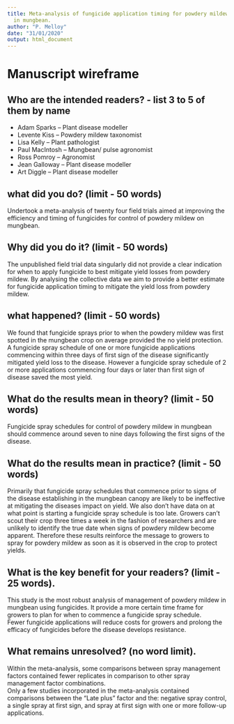```yaml
---
title: Meta-analysis of fungicide application timing for powdery mildew management
  in mungbean.
author: "P. Melloy"
date: "31/01/2020"
output: html_document
---
```


# Manuscript wireframe  

## Who are the intended readers? - list 3 to 5 of them by name  
   * Adam Sparks – Plant disease modeller  
   * Levente Kiss – Powdery mildew taxonomist  
   * Lisa Kelly – Plant pathologist  
   * Paul MacIntosh – Mungbean/ pulse agronomist  
   * Ross Pomroy – Agronomist  
   * Jean Galloway – Plant disease modeller  
   * Art Diggle – Plant disease modeller  

## what did you do? (limit - 50 words)
Undertook a meta-analysis of twenty four field trials aimed at improving the efficiency and timing of fungicides for control of powdery mildew on mungbean.  

## Why did you do it? (limit - 50 words)  
The unpublished field trial data singularly did not provide a clear indication for when to apply fungicide to best mitigate yield losses from powdery mildew. By analysing the collective data we aim to provide a better estimate for fungicide application timing to mitigate the yield loss from powdery mildew.  

## what happened? (limit - 50 words)  
We found that fungicide sprays prior to when the powdery mildew was first spotted in the mungbean crop on average provided the no yield protection. A fungicide spray schedule of one or more fungicide applications commencing within three days of first sign of the disease significantly mitigated yield loss to the disease. However a fungicide spray schedule of 2 or more applications commencing four days or later than first sign of disease saved the most yield.  

## What do the results mean in theory? (limit - 50 words)  
Fungicide spray schedules for control of powdery mildew in mungbean should commence around seven to nine days following the first signs of the disease.  

## What do the results mean in practice? (limit - 50 words)  
Primarily that fungicide spray schedules that commence prior to signs of the disease establishing in the mungbean canopy are likely to be ineffective at mitigating the diseases impact on yield. We also don't have data on at what point is starting a fungicide spray schedule is too late. Growers can't scout their crop three times a week in the fashion of researchers and are unlikely to identify the true date when signs of powdery mildew become apparent. Therefore these results reinforce the message to growers to spray for powdery mildew as soon as it is observed in the crop to protect yields.

## What is the key benefit for your readers? (limit - 25 words).  
This study is the most robust analysis of management of powdery mildew in mungbean using fungicides. It provide a more certain time frame for growers to plan for when to commence a fungicide spray schedule.  
Fewer fungicide applications will reduce costs for growers and prolong the efficacy of fungicides before the disease develops resistance.

## What remains unresolved? (no word limit).  
Within the meta-analysis, some comparisons between spray management factors contained fewer replicates in comparison to other spray management factor combinations.  
Only a few studies incorporated in the meta-analysis contained comparisons between the "Late plus" factor and the: negative spray control, a single spray at first sign, and spray at first sign with one or more follow-up applications.  



